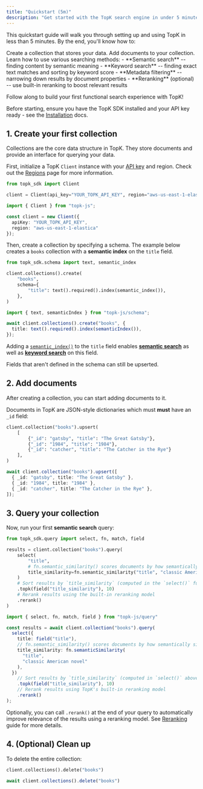 ```yaml
---
title: "Quickstart (5m)"
description: "Get started with the TopK search engine in under 5 minutes."
---
```


This quickstart guide will walk you through setting up and using TopK in less than 5 minutes. By the end, you'll know how to:

<Steps>
  <Step title="Create a collection">
    Create a collection that stores your data.
  </Step>
  <Step title="Insert initial data">
    Add documents to your collection.
  </Step>
  <Step title="Search your collection">
    Learn how to use various searching methods:
   - **Semantic search** -- finding content by semantic meaning
   - **Keyword search** -- finding exact text matches and sorting by keyword score
   - **Metadata filtering** -- narrowing down results by document properties
   - **Reranking** (optional) -- use built-in reranking to boost relevant results
  </Step>
</Steps>

Follow along to build your first functional search experience with TopK\!

Before starting, ensure you have the TopK SDK installed and your API key ready - see the [Installation](/installation) docs.

## 1. Create your first collection

Collections are the core data structure in TopK. They store documents and provide an interface for querying your data.

First, initialize a TopK `Client` instance with your [API key](/installation#api-key) and
<Tooltip tip="TopK region is where your data is stored. It maps to a specific cloud region.">region</Tooltip>.
Check out the [Regions](/regions) page for more information.

<CodeGroup>

```python Python
from topk_sdk import Client

client = Client(api_key="YOUR_TOPK_API_KEY", region="aws-us-east-1-elastica")
```


```typescript Javascript
import { Client } from "topk-js";

const client = new Client({
  apiKey: "YOUR_TOPK_API_KEY",
  region: "aws-us-east-1-elastica"
});
```

</CodeGroup>

Then, create a collection by specifying a schema. The example below creates a `books` collection with a **semantic index** on the `title` field.

<CodeGroup>

```python Python
from topk_sdk.schema import text, semantic_index

client.collections().create(
    "books",
    schema={
        "title": text().required().index(semantic_index()),
    },
)
```


```typescript Javascript
import { text, semanticIndex } from "topk-js/schema";

await client.collections().create("books", {
  title: text().required().index(semanticIndex()),
});
```

</CodeGroup>

Adding a [`semantic_index()`](/collections/create#semantic-index) to the `title` field enables
[**semantic search**](/concepts/semantic-search) as well as [**keyword search**](/concepts/keyword-search) on this field.

<Tip>
  Fields that aren't defined in the schema can still be upserted.
</Tip>

## 2. Add documents

After creating a collection, you can start adding documents to it.

Documents in TopK are JSON-style dictionaries which must **must** have an `_id` field:

<CodeGroup>

```python Python
client.collection("books").upsert(
    [
        {"_id": "gatsby", "title": "The Great Gatsby"},
        {"_id": "1984", "title": "1984"},
        {"_id": "catcher", "title": "The Catcher in the Rye"}
    ],
)
```


```typescript Javascript
await client.collection("books").upsert([
  { _id: "gatsby", title: "The Great Gatsby" },
  { _id: "1984", title: "1984" },
  { _id: "catcher", title: "The Catcher in the Rye" },
]);
```

</CodeGroup>

## 3. Query your collection

Now, run your first **semantic search** query:

<CodeGroup>

```python Python
from topk_sdk.query import select, fn, match, field

results = client.collection("books").query(
    select(
        "title",
        # fn.semantic_similarity() scores documents by how semantically similar their titles are to "classic American novel"
        title_similarity=fn.semantic_similarity("title", "classic American novel"),
    )
    # Sort results by `title_similarity` (computed in the `select()` function above), and limit to top 10 results
    .topk(field("title_similarity"), 10)
    # Rerank results using the built-in reranking model
    .rerank()
)
```


```typescript Javascript
import { select, fn, match, field } from "topk-js/query"

const results = await client.collection("books").query(
  select({
    title: field("title"),
    // fn.semantic_similarity() scores documents by how semantically similar their titles are to "classic American novel"
    title_similarity: fn.semanticSimilarity(
      "title",
      "classic American novel"
    ),
  })
    // Sort results by `title_similarity` (computed in `select()` above), and limit to top 10 results
    .topk(field("title_similarity"), 10)
    // Rerank results using TopK's built-in reranking model
    .rerank()
);
```

</CodeGroup>

Optionally, you can call `.rerank()` at the end of your query to automatically improve relevance of the results using a reranking model. See [Reranking](/documents/query#reranking) guide for more details.

## 4. (Optional) Clean up

To delete the entire collection:

<CodeGroup>

```python Python
client.collections().delete("books")
```


```typescript Javacript
await client.collections().delete("books")
```

</CodeGroup>

